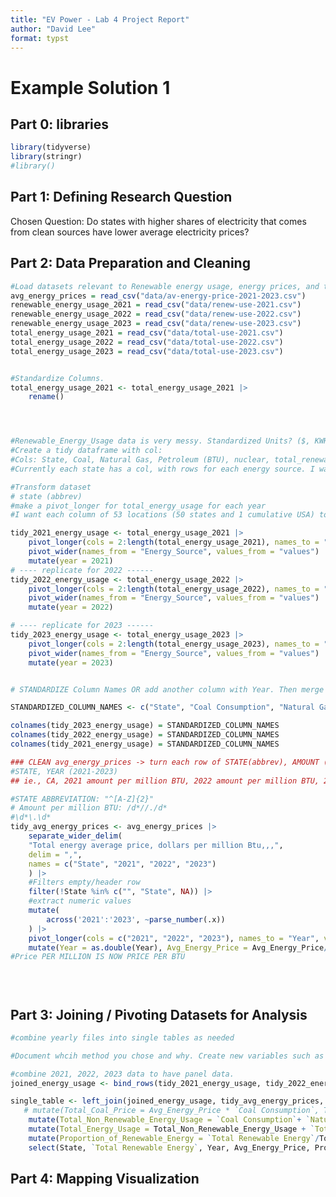 ```yaml
---
title: "EV Power - Lab 4 Project Report"
author: "David Lee"
format: typst
---
```


# Example Solution 1

## **Part 0: libraries**

```r
library(tidyverse)
library(stringr)
#library()
```

## **Part 1:** **Defining Research Question**

Chosen Question:
Do states with higher shares of electricity that comes from clean sources have lower average electricity prices?

## **Part 2: Data Preparation and Cleaning**

```r
#Load datasets relevant to Renewable energy usage, energy prices, and total energy usage
avg_energy_prices = read_csv("data/av-energy-price-2021-2023.csv")
renewable_energy_usage_2021 = read_csv("data/renew-use-2021.csv")
renewable_energy_usage_2022 = read_csv("data/renew-use-2022.csv")
renewable_energy_usage_2023 = read_csv("data/renew-use-2023.csv")
total_energy_usage_2021 = read_csv("data/total-use-2021.csv")
total_energy_usage_2022 = read_csv("data/total-use-2022.csv")
total_energy_usage_2023 = read_csv("data/total-use-2023.csv")


#Standardize Columns. 
total_energy_usage_2021 <- total_energy_usage_2021 |>
    rename()




#Renewable_Energy_Usage data is very messy. Standardized Units? ($, KWH, etc)
#Create a tidy dataframe with col:
#Cols: State, Coal, Natural Gas, Petroleum (BTU), nuclear, total_renewable_energy
#Currently each state has a col, with rows for each energy source. I want to flip this. 

#Transform dataset 
# state (abbrev)
#make a pivot_longer for total_energy_usage for each year
#I want each column of 53 locations (50 states and 1 cumulative USA) to be a separate data entry for each usage. 

tidy_2021_energy_usage <- total_energy_usage_2021 |>
    pivot_longer(cols = 2:length(total_energy_usage_2021), names_to = "state", values_to = "values") |> 
    pivot_wider(names_from = "Energy_Source", values_from = "values") |>
    mutate(year = 2021)
# ---- replicate for 2022 ------
tidy_2022_energy_usage <- total_energy_usage_2022 |>
    pivot_longer(cols = 2:length(total_energy_usage_2022), names_to = "state", values_to = "values") |> 
    pivot_wider(names_from = "Energy_Source", values_from = "values") |>
    mutate(year = 2022)

# ---- replicate for 2023 ------
tidy_2023_energy_usage <- total_energy_usage_2023 |>
    pivot_longer(cols = 2:length(total_energy_usage_2023), names_to = "state", values_to = "values") |> 
    pivot_wider(names_from = "Energy_Source", values_from = "values") |>
    mutate(year = 2023)


# STANDARDIZE Column Names OR add another column with Year. Then merge all data frames together to create panel data

STANDARDIZED_COLUMN_NAMES <- c("State", "Coal Consumption", "Natural Gas", "Petroleum (BTU)", "Nuclear Energy", "Total Renewable Energy", "Year")

colnames(tidy_2023_energy_usage) = STANDARDIZED_COLUMN_NAMES
colnames(tidy_2022_energy_usage) = STANDARDIZED_COLUMN_NAMES
colnames(tidy_2021_energy_usage) = STANDARDIZED_COLUMN_NAMES

### CLEAN avg_energy_prices -> turn each row of STATE(abbrev), AMOUNT (unstructured), 
#STATE, YEAR (2021-2023)
## ie., CA, 2021 amount per million BTU, 2022 amount per million BTU, 2023 amount per million BTU

#STATE ABBREVIATION: "^[A-Z]{2}"
# Amount per million BTU: /d*//./d*
#\d*\.\d*
tidy_avg_energy_prices <- avg_energy_prices |>
    separate_wider_delim(
    "Total energy average price, dollars per million Btu,,,",
    delim = ",",
    names = c("State", "2021", "2022", "2023")
    ) |>
    #Filters empty/header row
    filter(!State %in% c("", "State", NA)) |>
    #extract numeric values 
    mutate(
        across('2021':'2023', ~parse_number(.x))
    ) |>
    pivot_longer(cols = c("2021", "2022", "2023"), names_to = "Year", values_to = "Avg_Energy_Price") |> 
    mutate(Year = as.double(Year), Avg_Energy_Price = Avg_Energy_Price/1000000)
#Price PER MILLION IS NOW PRICE PER BTU
    




```

## **Part 3: Joining / Pivoting Datasets for Analysis**

```r
#combine yearly files into single tables as needed

#Document whcih method you chose and why. Create new variables such as % of renewable ernergy out of total energy, ratio of EV registrations, etc

#combine 2021, 2022, 2023 data to have panel data. 
joined_energy_usage <- bind_rows(tidy_2021_energy_usage, tidy_2022_energy_usage, tidy_2023_energy_usage) 

single_table <- left_join(joined_energy_usage, tidy_avg_energy_prices, by = c("State", "Year")) |>
   # mutate(Total_Coal_Price = Avg_Energy_Price * `Coal Consumption`, Total_Natural_Gas_Price = Avg_Energy_Price * `Natural Gas`, Total_Petroleum_Price = Avg_Energy_Price * `Petroleum (BTU)`, Total_Nuclear_Energy_Price = Avg_Energy_Price * `Nuclear Energy`, Total_Renewable_Energy_Price = Avg_Energy_Price * `Total Renewable Energy`) |> #Total Price of Fuel for Components
    mutate(Total_Non_Renewable_Energy_Usage = `Coal Consumption`+ `Natural Gas` + `Petroleum (BTU)` + `Nuclear Energy`) |> #Total Non Renewable Energy Usaeg
    mutate(Total_Energy_Usage = Total_Non_Renewable_Energy_Usage + `Total Renewable Energy`) |> #Total Energy Usage
    mutate(Proportion_of_Renewable_Energy = `Total Renewable Energy`/Total_Energy_Usage) |>
    select(State, `Total Renewable Energy`, Year, Avg_Energy_Price, Proportion_of_Renewable_Energy)

```

## **Part 4: Mapping Visualization**

```r

```